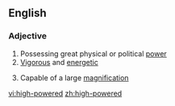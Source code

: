 ==English==

===Adjective===
{{en-adj|pos=[[high]]-[[powered]]}}

# Possessing great physical or political [[power]]
# [[vigorous|Vigorous]] and [[energetic]]
#{{context|of an optical instrument}} Capable of a large [[magnification]]

[[vi:high-powered]]
[[zh:high-powered]]